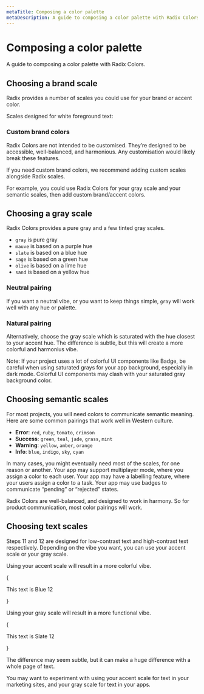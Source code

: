 ```yaml
---
metaTitle: Composing a color palette
metaDescription: A guide to composing a color palette with Radix Colors.
---
```


# Composing a color palette

<Description>
	A guide to composing a color palette with Radix Colors.
</Description>

## Choosing a brand scale

Radix provides a number of scales you could use for your brand or accent color.

Scales designed for white foreground text:

<ColorGrayPairsComplementary />

### Custom brand colors

Radix Colors are not intended to be customised. They’re designed to be accessible, well-balanced, and harmonious. Any customisation would likely break these features.

If you need custom brand colors, we recommend adding custom scales alongside Radix scales.

For example, you could use Radix Colors for your gray scale and your semantic scales, then add custom brand/accent colors.

## Choosing a gray scale

Radix Colors provides a pure gray and a few tinted gray scales.

<ColorGrays />

- `gray` is pure gray
- `mauve` is based on a purple hue
- `slate` is based on a blue hue
- `sage` is based on a green hue
- `olive` is based on a lime hue
- `sand` is based on a yellow hue

### Neutral pairing

If you want a neutral vibe, or you want to keep things simple, `gray` will work well with any hue or palette.

### Natural pairing

Alternatively, choose the gray scale which is saturated with the hue closest to your accent hue. The difference is subtle, but this will create a more colorful and harmonius vibe.

<ColorGrayPairs />

<Note>
	Note: If your project uses a lot of colorful UI components like Badge, be
	careful when using saturated grays for your app background, especially in dark
	mode. Colorful UI components may clash with your saturated gray background
	color.
</Note>

## Choosing semantic scales

For most projects, you will need colors to communicate semantic meaning. Here are some common pairings that work well in Western culture.

- **Error**: `red`, `ruby`, `tomato`, `crimson`
- **Success**: `green`, `teal`, `jade`, `grass`, `mint`
- **Warning**: `yellow`, `amber`, `orange`
- **Info**: `blue`, `indigo`, `sky`, `cyan`

In many cases, you might eventually need most of the scales, for one reason or another. Your app may support multiplayer mode, where you assign a color to each user. Your app may have a labelling feature, where your users assign a color to a task. Your app may use badges to communicate “pending” or “rejected” states.

Radix Colors are well-balanced, and designed to work in harmony. So for product communication, most color pairings will work.

## Choosing text scales

Steps 11 and 12 are designed for low-contrast text and high-contrast text respectively. Depending on the vibe you want, you can use your accent scale or your gray scale.

Using your accent scale will result in a more colorful vibe.

{

<Box my="5">
	<Text
		as="p"
		size="7"
		align="center"
		weight="bold"
		style={{ color: "var(--blue-12)" }}
	>
		This text is Blue 12
	</Text>
</Box>

}

Using your gray scale will result in a more functional vibe.

{

<Box my="5">
	<Text
		as="p"
		size="7"
		align="center"
		weight="bold"
		style={{ color: "var(--slate-12)" }}
	>
		This text is Slate 12
	</Text>
</Box>

}

The difference may seem subtle, but it can make a huge difference with a whole page of text.

You may want to experiment with using your accent scale for text in your marketing sites, and your gray scale for text in your apps.
